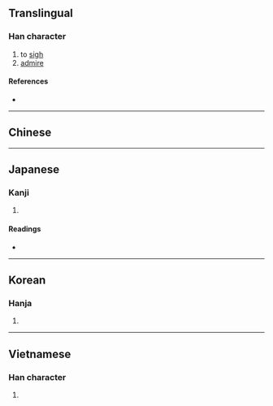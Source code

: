 {{also|叹|嘆}}
{{character info/new}}
==Translingual==

===Han character===
{{Han char|rn=76|rad=欠|as=11|sn=15|four=47582|canj=TONO|ids=⿰𦰩欠}}

# to [[sigh]]
# [[admire]]

====References====
* {{Han ref|kx=0571.240|dkj=16182|dj=0959.180|hdz=32149.080|uh=6B4E|ud=27470|bh=BCDB|bd=48347}}

----

==Chinese==
{{zh-see|嘆|v}}

----

==Japanese==

===Kanji===
{{ja-kanji|grade=|rs=欠11}}

# {{defn|lang=ja|sort=欠11}}

====Readings====
* {{ja-readings|on=[[たん]] (tan)|kun=[[なげく]] (nageku)}}

----

==Korean==

===Hanja===
{{ko-hanja|hangeul=탄|eumhun=|rv=tan|mr=t'an|y=than}}

# {{defn|lang=ko|sort=欠11}}

----

==Vietnamese==

===Han character===
{{vi-hantu|[[thán]], [[thăn]], [[than]]|rs=欠11}}

# {{defn|lang=vi|sort=欠11}}